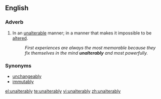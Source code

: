 ==English==
===Adverb===
{{en-adv}}
# In an [[unalterable]] manner; in a manner that makes it impossible to be [[alter#Verb|alter]]ed. 
#:''First experiences are always the most memorable because they fix themselves in the mind '''unalterably''' and most powerfully.''

===Synonyms===
* [[unchangeably]]
* [[immutably]]

[[el:unalterably]]
[[te:unalterably]]
[[vi:unalterably]]
[[zh:unalterably]]